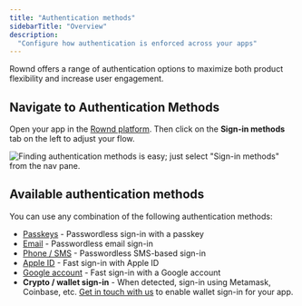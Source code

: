 ```yaml
---
title: "Authentication methods"
sidebarTitle: "Overview"
description:
  "Configure how authentication is enforced across your apps"
---
```


Rownd offers a range of authentication options to maximize both product flexibility and increase user engagement.

## Navigate to Authentication Methods

Open your app in the [Rownd platform](https://app.rownd.io/applications). Then click on the **Sign-in methods** tab on the left to adjust your flow.

![Finding authentication methods is easy; just select "Sign-in methods" from the nav pane.](/images/Screen20Shot202022-08-1020at2012.22.0020PM.png)

## Available authentication methods
You can use any combination of the following authentication methods:

- [Passkeys](./passkeys) - Passwordless sign-in with a passkey
- [Email](./email) - Passwordless email sign-in
- [Phone / SMS](./phone-sms) - Passwordless SMS-based sign-in
- [Apple ID](./apple) - Fast sign-in with Apple ID
- [Google account](./google) - Fast sign-in with a Google account
- **Crypto / wallet sign-in** - When detected, sign-in using Metamask, Coinbase, etc.
  <Info>
    [Get in touch with us](https://rownd.io/contact) to enable wallet sign-in for your app.
  </Info>

